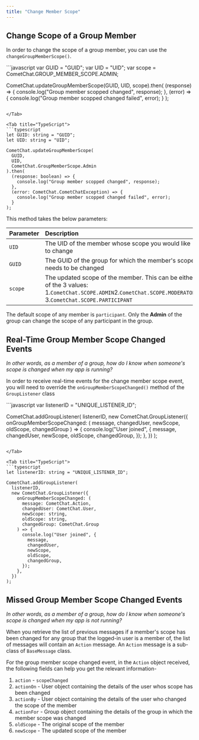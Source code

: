 ```yaml
---
title: "Change Member Scope"
---
```




## Change Scope of a Group Member

In order to change the scope of a group member, you can use the `changeGroupMemberScope()`.

<Tabs>
<Tab title="Change Scope">
```javascript
var GUID = "GUID";
var UID = "UID";
var scope = CometChat.GROUP_MEMBER_SCOPE.ADMIN;

CometChat.updateGroupMemberScope(GUID, UID, scope).then(
  (response) => {
    console.log("Group member scopped changed", response);
  },
  (error) => {
    console.log("Group member scopped changed failed", error);
  }
);
```

</Tab>

<Tab title="TypeScript">
```typescript
let GUID: string = "GUID";
let UID: string = "UID";

CometChat.updateGroupMemberScope(
  GUID,
  UID,
  CometChat.GroupMemberScope.Admin
).then(
  (response: boolean) => {
    console.log("Group member scopped changed", response);
  },
  (error: CometChat.CometChatException) => {
    console.log("Group member scopped changed failed", error);
  }
);
```

</Tab>

</Tabs>

This method takes the below parameters:

| Parameter | Description                                                                                                                                                 |
| :--------- | :----------------------------------------------------------------------------------------------------------------------------------------------------------- |
| `UID`     | The UID of the member whose scope you would like to change                                                                                                  |
| `GUID`    | The GUID of the group for which the member's scope needs to be changed                                                                                      |
| `scope`   | The updated scope of the member. This can be either of the 3 values: 1.`CometChat.SCOPE.ADMIN`2.`CometChat.SCOPE.MODERATOR` 3.`CometChat.SCOPE.PARTICIPANT` |

The default scope of any member is `participant`. Only the **Admin** of the group can change the scope of any participant in the group.

## Real-Time Group Member Scope Changed Events

*In other words, as a member of a group, how do I know when someone's scope is changed when my app is running?*

In order to receive real-time events for the change member scope event, you will need to override the `onGroupMemberScopeChanged()` method of the `GroupListener` class

<Tabs>
<Tab title="Group Listener">
```javascript
var listenerID = "UNIQUE_LISTENER_ID";

CometChat.addGroupListener(
  listenerID,
  new CometChat.GroupListener({
    onGroupMemberScopeChanged: (
      message,
      changedUser,
      newScope,
      oldScope,
      changedGroup
    ) => {
      console.log("User joined", {
        message,
        changedUser,
        newScope,
        oldScope,
        changedGroup,
      });
    },
  })
);
```

</Tab>

<Tab title="TypeScript">
```typescript
let listenerID: string = "UNIQUE_LISTENER_ID";

CometChat.addGroupListener(
  listenerID,
  new CometChat.GroupListener({
    onGroupMemberScopeChanged: (
      message: CometChat.Action,
      changedUser: CometChat.User,
      newScope: string,
      oldScope: string,
      changedGroup: CometChat.Group
    ) => {
      console.log("User joined", {
        message,
        changedUser,
        newScope,
        oldScope,
        changedGroup,
      });
    },
  })
);
```

</Tab>

</Tabs>

## Missed Group Member Scope Changed Events

*In other words, as a member of a group, how do I know when someone's scope is changed when my app is not running?*

When you retrieve the list of previous messages if a member's scope has been changed for any group that the logged-in user is a member of, the list of messages will contain an `Action` message. An `Action` message is a sub-class of `BaseMessage` class.

For the group member scope changed event, in the `Action` object received, the following fields can help you get the relevant information-

1. `action` - `scopeChanged`
2. `actionOn` - User object containing the details of the user whos scope has been changed
3. `actionBy` - User object containing the details of the user who changed the scope of the member
4. `actionFor` - Group object containing the details of the group in which the member scope was changed
5. `oldScope` - The original scope of the member
6. `newScope` - The updated scope of the member
